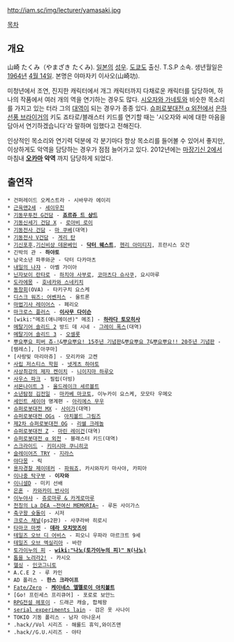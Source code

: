 http://iam.sc/img/lecturer/yamasaki.jpg

[[목차]]
== 개요 ==
山崎 たくみ（やまざき たくみ). [[일본]]의 [[성우]]. [[도쿄]]도 출신. T.S.P 소속. 생년월일은 [[1964년]] [[4월 14일]]. 본명은 야마자키 이사오(山崎功).

미청년에서 조연, 진지한 캐릭터에서 개그 캐릭터까지 다채로운 캐릭터를 담당하며, 하나의 작품에서 여러 개의 역을 연기하는 경우도 많다. [[시오자와 가네토]]와 비슷한 목소리를 가지고 있는 터라 그의 [[대역]]이 되는 경우가 종종 있다. [[슈퍼로봇대전 α 외전]]에서 [[은하선풍 브라이거]]의 키도 죠타로/블래스터 키드를 연기할 때는 '시오자와 씨에 대한 마음을 담아서 연기하겠습니다'라 말하며 임했다고 전해진다.  

인상적인 목소리와 연기력 덕분에 각 분기마다 항상 목소리를 들어볼 수 있어서 좋지만, 이상하게도 악역을 담당하는 경우가 점점 늘어가고 있다. 2012년에는 [[마장기신 2]]에서 마침내 '''[[오카마]] 악역''' 까지 담당하게 되었다. 

== 출연작 ==
 * 건퍼레이드 오케스트라 - 시바무라 에이리
 * [[근육맨2세]] - [[세이우친]]
 * [[기동무투전 G건담]] - '''[[죠르쥬 드 샹드]]'''
 * [[기동신세기 건담 X]] - [[로아비 로이]]
 * [[기동전사 건담]] - [[마 쿠베]](대역)
 * [[기동전사 V건담]] - [[게리 탄]]
 * [[기신포후]],[[기신비상 데몬베인]] - '''[[닥터 웨스트]]''', [[헨리 아미티지]], 프란시스 모건
 * 긴박의 관 - '''하야토'''
 * 남국소년 파푸와군 - 닥터 다카마츠
 * [[내일의 나쟈]] - 아벨 가이아
 * [[닌자보이 란타로]] - [[하치야 사부로]], [[코마츠다 슈사쿠]], 요시마루
 * [[도라에몽]] - [[호네카와 스네키치]]
 * [[동창회]](OVA) - 타키구치 요스케
 * [[디스크 워즈: 어벤저스]] - 울트론
 * [[마법기사 레이어스]] - 페리오
 * [[마크로스 플러스]] - '''[[이사무 다이슨]]'''
 * [wiki:"메조(애니메이션)" 메조] - '''[[하라다 토모히사]]'''
 * [[메탈기어 솔리드 2]] 방드 데 시네 - [[그레이 폭스]](대역)
 * [[메탈기어 솔리드 3]] - [[오셀롯]]
 * [[뿌요뿌요 피버 츄-!]]&[[뿌요뿌요! 15주년 기념판]]&[[뿌요뿌요 7]]&[[뿌요뿌요!! 20주년 기념판]] - [렘레스], [아쿠마]
 * [사랑빛 마리아쥬] - 모리카와 고켄
 * [[사립 저스티스 학원]] - [[넷게츠 하야토]]
 * [[사상최강의 제자 켄이치]] - [[니이지마 하루오]]
 * [[사우스 파크]] - 필립(더빙)
 * [[서몬나이트 3]] - [[올드레이크 세르볼트]]
 * [[소년탐정 김전일]] - [[마카베 마코토]], 이누카이 요스케, 모모타 우메오
 * [[세인트 세이야]] 명계편 - [[아리에스 무우]]
 * [[슈퍼로봇대전 MX]] - [[사이가]](대역)
 * [[슈퍼로봇대전 OGs]] - [[아치볼드 그림즈]]
 * [[제2차 슈퍼로봇대전 OG]] - [[리쉘 크레놀]]
 * [[슈퍼로봇대전 Z]] - [[마린 레이건]](대역)
 * [[슈퍼로봇대전 α 외전]] - 블래스터 키드(대역)
 * [[스크라이드]] - [[키미시마 쿠니히코]]
 * [[슬레이어즈 TRY]] - [[지라스]]
 * [[야다몽]] - 릭
 * [[용자경찰 제이데커]] - [[파워죠]], 카시와자키 마사야, 카피아
 * [[이나중 탁구부]] - '''이자와'''
 * [[이니셜D]] - 미키 선배
 * [[은혼]] - [[카와카미 반사이]]
 * [[이누야샤]] - [[쥬로마루 & 카게로마루]]
 * [[천칭의 La DEA ~전여신 MEMORIA~]] - 루돈 사이가스
 * [[축구왕 슛돌이]] - 시저
 * [[크로스 채널]](ps2판) - 사쿠라바 히로시
 * [[타마코 마켓]] - '''[[데라 모치맛즈이]]'''
 * [[테일즈 오브 디 어비스]] - 피오니 우파라 마르크트 9세
 * [[테일즈 오브 엑실리아]] - 바란
 * [[토가이누의 피]] - '''[[wiki:"나노(토가이누의 피)" N(나노)]]'''
 * [[톱을 노려라2!]] - 카시오 
 * [[헬싱]] - [[인코그니토]]
 * A.C.E 2 - 루 카인
 * AD 폴리스 - '''한스 크라이프'''
 * [[Fate/Zero]] - '''[[케이네스 엘멜로이 아치볼트]]'''
 * [Go! 프린세스 프리큐어] - 포로로 보안느
 * [[RPG전설 헤포이]] - 드래곤 캐슬, 합체왕
 * [[serial experiments lain]] - 검은 옷 사나이
 * TOKIO 기동 폴리스 - 남자 아나운서
 * .hack//Vol 시리즈 - 해롤드 휴익,와이즈맨
 * .hack//G.U.시리즈 - 야타
